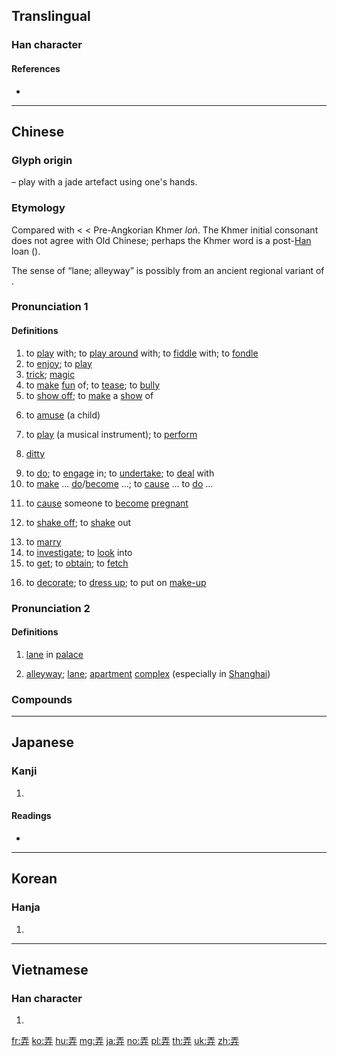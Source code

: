 ==Translingual==

===Han character===
{{Han char|rn=55|rad=廾|as=04|sn=7|four=10441|canj=MGT|ids=⿱王廾}}

====References====
* {{Han ref|kx=0353.170|dkj=09596|dj=0669.010|hdz=10515.010|uh=5F04|ud=24324|bh=A7CB|bd=42955}}

----

==Chinese==
{{zh-forms|alt=挵-“play”,衖-“alley”}}

===Glyph origin===
{{Han etym}}
{{Han compound|玉|廾|ls=ic|t1=jade|t2=hands}} – play with a jade artefact using one's hands.

===Etymology===
Compared with {{cog|km|លួង||to console; to cheer; to coax; to flatter}} < {{cog|mkh-okm|lvaṅ||to cheer, amuse, entertain, divert}} < Pre-Angkorian Khmer ''loṅ''. The Khmer initial consonant does not agree with Old Chinese; perhaps the Khmer word is a post-[[Han]] loan ({{zh-ref|Schuessler, 2007}}).

The sense of “lane; alleyway” is possibly from an ancient regional variant of {{och-l|巷|alley}}.

===Pronunciation 1===
{{zh-pron
|m=nòng
|c=lung6,nung6
|h=pfs=nung
|md=lâe̤ng/lông
|md_note=lâe̤ng - colloquial; lông - literary
|mn=lāng/lōng
|mn_note=lāng - colloquial; lōng - literary
|mn-t=long6
|w=3lon
|mc=y
|oc=y
|ma=y
|cat=v,n
}}

====Definitions====
{{zh-hanzi}}

# to [[play]] with; to [[play around]] with; to [[fiddle]] with; to [[fondle]]
# to [[enjoy]]; to [[play]]
# [[trick]]; [[magic]]
# to [[make]] [[fun]] of; to [[tease]]; to [[bully]]
# to [[show off]]; to [[make]] a [[show]] of
# {{lb|zh|Min Nan}} to [[amuse]] (a child)
# {{lb|zh|music}} to [[play]] (a musical instrument); to [[perform]]
# {{lb|zh|music}} [[ditty]]
# to [[do]]; to [[engage]] in; to [[undertake]]; to [[deal]] with
# to [[make]] ... [[do]]/[[become]] ...; to [[cause]] ... to [[do]] ...
#: {{zh-x|他 把 小孩 弄 哭 了。|He '''made''' the kid cry.}}
# {{lb|zh|colloquial}} to [[cause]] someone to [[become]] [[pregnant]]
# {{lb|zh|Min Nan}} to [[shake off]]; to [[shake]] out
# to [[marry]]
# to [[investigate]]; to [[look]] into
# to [[get]]; to [[obtain]]; to [[fetch]]
#: {{zh-x|你 這 書 哪兒{r} 弄 的 呀。|Where did you '''get''' the book?}}
# to [[decorate]]; to [[dress up]]; to put on [[make-up]]

===Pronunciation 2===
{{zh-pron
|m=lòng
|c=lung6,nung6
|md=lâe̤ng
|mn=lāng/lōng
|mn_note=lāng - colloquial; lōng - literary
|w=3lon
|mc=y
|oc=y
|cat=n
}}

====Definitions====
{{zh-hanzi}}

# {{lb|zh|historical}} [[lane]] in [[palace]]
# {{lb|zh|regional}} [[alleyway]]; [[lane]]; [[apartment]] [[complex]] (especially in [[Shanghai]])
#: {{zh-x|^安-远-路 ^一-八-八-弄{lòng}|188 Anyuan Road}}

===Compounds===
{{zh-der|一弄兒|不好弄|丟眉弄眼|丟眉弄色|五花爨弄|作弄|侍弄|傳杯弄盞|出乖弄醜|吟風弄月|含飴弄孫|咂嘴弄脣|咂嘴弄舌|和弄|品弄|哄弄|唆弄|嘲弄|嘲風弄月|圈弄|團弄|好弄玄虛|媟弄|嬉弄|專國弄權|巷弄|弄丸|弄乖|弄乾坤|弄來弄去|弄倒|弄假成真|弄優|弄兵潢池|弄刀|弄刺子兒|弄口|弄口鳴舌|弄喧|弄喧搗鬼|弄嘴|弄嘴弄舌|弄堂|弄壞|弄好|弄小|弄小性兒|弄局|弄岔|弄左性|弄巧反拙|弄巧成拙|弄影|弄性|弄性尚氣|弄手腳|弄擰了|弄文|弄文輕武|弄斧班門|弄月|弄月嘲風|弄月摶風|弄柳拈花|弄權|弄死|弄水|弄法|弄潮|弄潮兒|弄濤|弄狗相咬|弄獐|弄獐宰相|弄玉偷香|弄璋|弄璋之喜|弄璋之慶|弄瓦|弄瓦之喜|弄甏|弄白相|弄盞傳杯|弄破|弄神弄鬼|弄空頭|弄窩子|弄筆|弄筆端|弄筆墨|弄粉調朱|弄精神|弄精細|弄精魂|弄翰|弄聳|弄腔調|弄臣|弄虛作假|弄虛頭|弄車鼓|弄送|弄錢|弄錯|弄險|弄風兒|弄飯|弄髒|弄鬆|弄鬼|弄鬼妝么|弄鬼弔猴|弄鬼搏沙|弱不好弄|彈弄|愚弄|戲弄|扯皮弄筋|把弄|抓弄|抬鼓弄|抱子弄孫|拈弄|拈花弄月|拉弄|拿板弄勢|持刀弄棒|挑弄|挾勢弄權|捉弄|捏弄|捕風弄月|掇弄|掉嘴弄舌|掉弄|掬弄|提刀弄斧|插圈弄套|搏香弄粉|搓弄|搔頭弄姿|搔首弄姿|搬口弄舌|搬弄|搬弄口舌|搬弄是非|搬脣弄舌|摩弄|摶砂弄汞|摶香弄粉|撥弄|撥弄是非|撩弄|撫弄|播弄|撮弄|擠眉弄眼|擠眼弄眉|擺弄|攛弄|故弄玄虛|架弄|梅花三弄|棄宗弄贊|江南弄|沒打弄|漁陽弄|潢池弄兵|火上弄冰|狎弄|玩弄|班門弄斧|現弄|瑟弄琴調|瑟調琴弄|盜弄|盤弄|瞞神弄鬼|禍弄|竊弄|竊弄威權|簉弄|簸弄|糊弄|糊弄局|翻弄|翻脣弄舌|耍弄|胡弄局|舞弄|舞文弄法|舞文弄墨|舞筆弄文|般弄|裝神弄鬼|調嘴弄舌|調弄|調絃弄管|調脣弄舌|調舌弄脣|調風弄月|調墨弄筆|變弄|販弄|賣弄|賣弄玄虛|賺弄|踢天弄井|踢弄|車鼓弄|逗弄|造化弄人|運弄|顧影弄姿|顯弄|飯飽弄箸|鬼弄}}

----

==Japanese==

===Kanji===
{{ja-kanji|grade=c|rs=廾04}}

# {{defn|lang=ja|sort=廾04}}

====Readings====
* {{ja-readings|on=[[ろう]] (rō)|kun=[[もてあそぶ]] (moteasobu), [[たわむれる]] (tawamureru), [[いじる]] (ijiru), [[いじくる]] (ijikuru), [[いらう]] (irau), [[いろう]] (irou), [[まさぐる]] (masaguru)}}

----

==Korean==

===Hanja===
{{ko-hanja|hangeul=[[롱]]>[[농]]|eumhun=|rv=rong>nong|mr=rong>nong|y=long>nong}}

# {{defn|lang=ko|sort=廾04}}

----

==Vietnamese==

===Han character===
{{vi-hantu|[[lộng]], [[lóng]], [[lồng]], [[luồng]], [[lòng]], [[lụng]], [[trổng]]|rs=廾04}}

# {{defn|lang=vi|sort=廾04}}

[[fr:弄]]
[[ko:弄]]
[[hu:弄]]
[[mg:弄]]
[[ja:弄]]
[[no:弄]]
[[pl:弄]]
[[th:弄]]
[[uk:弄]]
[[zh:弄]]